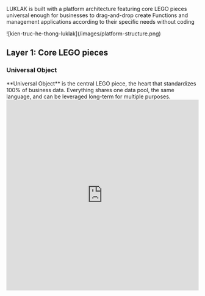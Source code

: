 LUKLAK is built with a platform architecture featuring core LEGO pieces universal enough for businesses to drag-and-drop create Functions and management applications according to their specific needs without coding

<Frame caption="LUKLAK system architecture, from raw materials, design to usage">
  ![kien-truc-he-thong-luklak](/images/platform-structure.png)
</Frame>

## Layer 1: Core LEGO pieces

### Universal Object

<Tip>
  <Icon icon="cube" iconType="duotone" color="#358AFF" /> **Universal Object** is the central LEGO piece, the heart that standardizes 100% of business data. Everything shares one data pool, the same language, and can be leveraged long-term for multiple purposes.
</Tip>

<iframe src="https://www.guidejar.com/embed/3tfJg2mj2HIHiEmYA5A8?type=1&controls=on" width="100%" height="500px" allowfullscreen="true" frameborder="0" />

<Note>
  Each Object always comes with 2 organic halves

  <CardGroup cols={2}>
    <Card title="Data screen" icon="pen-field" iconType="duotone" color="#358AFF">
      - **Data fields & Screens:** Data fields created by users to meet the information storage needs of that Object type. Data fields are arranged and displayed in a Screen to be assigned to an Object type.
    </Card>
    <Card title="Workflow" icon="arrow-progress" iconType="duotone" color="#358AFF">
      - **Process flow:** includes Statuses and Transitions between those statuses, visually representing how the process flow of that Object type unfolds.
    </Card>
  </CardGroup>
</Note>

### Data screen

### Workflow

### Object Connection

### Universal Automation

### Workviews

### Permission scheme

### Notification scheme

### User, Group, Role

### Business Privilege

### Item access

## Layer 2: Function design

### Function - Logic packaging

### Function access - Function permissions

## Layer 3: Work usage & communication

### Unified Organization - Shared organization

### Workspace - Dynamic offices

### Personal Home - Personal page

---

## keywords: ['Object', 'no-code flexibility']